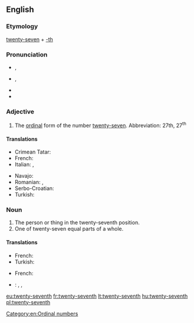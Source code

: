 ==English==

===Etymology===
[[twenty-seven]] + [[-th]]

===Pronunciation===
* {{IPA|/ˌtwɛn(t)iˈsɛvənθ/}}, {{X-SAMPA|/%twEn(t)i"sEv@nT/}}
* {{IPA|/ˌtwʌn(t)iˈsɛvənθ/}}, {{X-SAMPA|/%twVn(t)i"sEv@nT/}}
* {{hyphenation|twen|ty|sev|enth}}
* {{rhymes|ɛvənθ}}

===Adjective===
{{en-adj|-}}

# The [[ordinal]] form of the number [[twenty-seven]]. Abbreviation: 27th, 27<sup>th</sup>

====Translations====
{{trans-top|ordinal for of twenty-seven}}
* Crimean Tatar: {{tø|crh|yigirmi yedinci}}
* French: {{t|fr|vingt-septième}}
* Italian: {{t|it|ventisettesimo|m}}, {{t|it|ventisettesima|f}}
{{trans-mid}}
* Navajo: {{tø|nv|naadįįtsostsʼid góneʼ}}
* Romanian: {{t|ro|douăzeci și șaptelea|m}}, {{t|ro|douăzeci și șaptea|f}}
* Serbo-Croatian: {{t|sh|dvadesetsedmi}}
* Turkish: {{t-|tr|yirmi yedinci}}
{{trans-bottom}}

===Noun===
{{en-noun}}

# The person or thing in the twenty-seventh position.
# One of twenty-seven equal parts of a whole.

====Translations====
{{trans-top|person or thing in the twenty-seventh position}}
* French: {{t|fr|vingt-septième|m|f}}
* Turkish: {{t-|tr|yirmi yedinci}}
{{trans-mid}}
{{trans-bottom}}

{{trans-top|one of twenty-seven parts}}
* French: {{t|fr|vingt-septième|m}}
{{trans-mid}}
{{trans-bottom}}

{{checktrans-top}}
* {{ttbc|it}}: {{t|it|ventisettesimo|m}}, {{qualifier|1}} {{t|it|ventisettesima|f}}, {{qualifier|2}} {{t|it|ventisettesimo|m}}
{{trans-mid}}
{{trans-bottom}}

[[Category:en:Ordinal numbers]]

[[eu:twenty-seventh]]
[[fr:twenty-seventh]]
[[lt:twenty-seventh]]
[[hu:twenty-seventh]]
[[pl:twenty-seventh]]